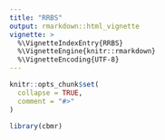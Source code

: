 ```yaml
---
title: "RRBS"
output: rmarkdown::html_vignette
vignette: >
  %\VignetteIndexEntry{RRBS}
  %\VignetteEngine{knitr::rmarkdown}
  %\VignetteEncoding{UTF-8}
---
```


```r
knitr::opts_chunk$set(
  collapse = TRUE,
  comment = "#>"
)
```

```r
library(cbmr)
```
